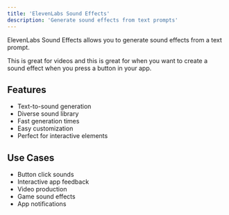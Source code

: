 ```yaml
---
title: 'ElevenLabs Sound Effects'
description: 'Generate sound effects from text prompts'
---
```


ElevenLabs Sound Effects allows you to generate sound effects from a text prompt.

This is great for videos and this is great for when you want to create a sound effect when you press a button in your app.

## Features

- Text-to-sound generation
- Diverse sound library
- Fast generation times
- Easy customization
- Perfect for interactive elements

## Use Cases

- Button click sounds
- Interactive app feedback
- Video production
- Game sound effects
- App notifications
